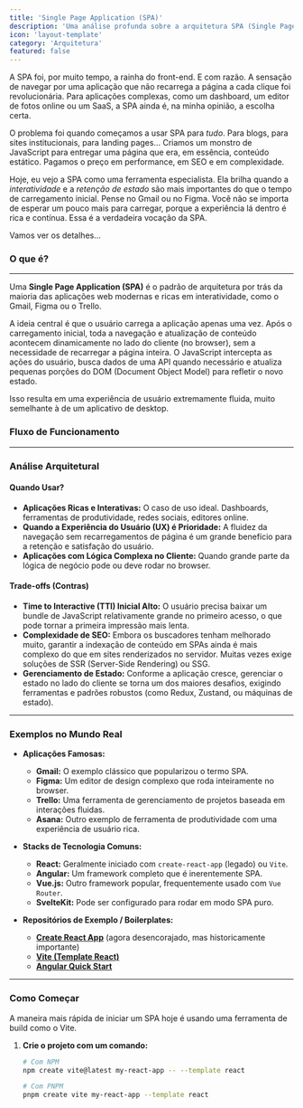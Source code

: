 ```yaml
---
title: 'Single Page Application (SPA)'
description: 'Uma análise profunda sobre a arquitetura SPA (Single Page Application), o padrão que revolucionou a web ao criar experiências ricas e fluidas, similares a de um aplicativo nativo, diretamente no navegador.'
icon: 'layout-template'
category: 'Arquitetura'
featured: false
---
```


A SPA foi, por muito tempo, a rainha do front-end. E com razão. A sensação de navegar por uma aplicação que não recarrega a página a cada clique foi revolucionária. Para aplicações complexas, como um dashboard, um editor de fotos online ou um SaaS, a SPA ainda é, na minha opinião, a escolha certa.

O problema foi quando começamos a usar SPA para *tudo*. Para blogs, para sites institucionais, para landing pages... Criamos um monstro de JavaScript para entregar uma página que era, em essência, conteúdo estático. Pagamos o preço em performance, em SEO e em complexidade.

Hoje, eu vejo a SPA como uma ferramenta especialista. Ela brilha quando a *interatividade* e a *retenção de estado* são mais importantes do que o tempo de carregamento inicial. Pense no Gmail ou no Figma. Você não se importa de esperar um pouco mais para carregar, porque a experiência lá dentro é rica e contínua. Essa é a verdadeira vocação da SPA.

Vamos ver os detalhes...

### O que é?

---

Uma **Single Page Application (SPA)** é o padrão de arquitetura por trás da maioria das aplicações web modernas e ricas em interatividade, como o Gmail, Figma ou o Trello.

A ideia central é que o usuário carrega a aplicação apenas uma vez. Após o carregamento inicial, toda a navegação e atualização de conteúdo acontecem dinamicamente no lado do cliente (no browser), sem a necessidade de recarregar a página inteira. O JavaScript intercepta as ações do usuário, busca dados de uma API quando necessário e atualiza pequenas porções do DOM (Document Object Model) para refletir o novo estado.

Isso resulta em uma experiência de usuário extremamente fluida, muito semelhante à de um aplicativo de desktop.

### Fluxo de Funcionamento

<SpaDiagram />

---

### Análise Arquitetural

#### Quando Usar?
*   **Aplicações Ricas e Interativas:** O caso de uso ideal. Dashboards, ferramentas de produtividade, redes sociais, editores online.
*   **Quando a Experiência do Usuário (UX) é Prioridade:** A fluidez da navegação sem recarregamentos de página é um grande benefício para a retenção e satisfação do usuário.
*   **Aplicações com Lógica Complexa no Cliente:** Quando grande parte da lógica de negócio pode ou deve rodar no browser.

#### Trade-offs (Contras)
*   **Time to Interactive (TTI) Inicial Alto:** O usuário precisa baixar um bundle de JavaScript relativamente grande no primeiro acesso, o que pode tornar a primeira impressão mais lenta.
*   **Complexidade de SEO:** Embora os buscadores tenham melhorado muito, garantir a indexação de conteúdo em SPAs ainda é mais complexo do que em sites renderizados no servidor. Muitas vezes exige soluções de SSR (Server-Side Rendering) ou SSG.
*   **Gerenciamento de Estado:** Conforme a aplicação cresce, gerenciar o estado no lado do cliente se torna um dos maiores desafios, exigindo ferramentas e padrões robustos (como Redux, Zustand, ou máquinas de estado).

---

### Exemplos no Mundo Real

*   **Aplicações Famosas:**
    *   **Gmail:** O exemplo clássico que popularizou o termo SPA.
    *   **Figma:** Um editor de design complexo que roda inteiramente no browser.
    *   **Trello:** Uma ferramenta de gerenciamento de projetos baseada em interações fluidas.
    *   **Asana:** Outro exemplo de ferramenta de produtividade com uma experiência de usuário rica.

*   **Stacks de Tecnologia Comuns:**
    *   **React:** Geralmente iniciado com `create-react-app` (legado) ou `Vite`.
    *   **Angular:** Um framework completo que é inerentemente SPA.
    *   **Vue.js:** Outro framework popular, frequentemente usado com `Vue Router`.
    *   **SvelteKit:** Pode ser configurado para rodar em modo SPA puro.

*   **Repositórios de Exemplo / Boilerplates:**
    *   **[Create React App](https://github.com/facebook/create-react-app)** (agora desencorajado, mas historicamente importante)
    *   **[Vite (Template React)](https://vitejs.dev/guide/#scaffolding-your-first-vite-project)**
    *   **[Angular Quick Start](https://angular.io/start)**

---

### Como Começar

A maneira mais rápida de iniciar um SPA hoje é usando uma ferramenta de build como o Vite.

1.  **Crie o projeto com um comando:**
    ```bash
    # Com NPM
    npm create vite@latest my-react-app -- --template react

    # Com PNPM
    pnpm create vite my-react-app --template react
    ```
